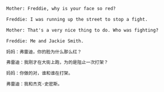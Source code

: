 
```txt  title="static-dir-list/static/boy/love/game.txt"
Mother: Freddie, why is your face so red?

Freddie: I was running up the street to stop a fight.

Mother: That's a very nice thing to do. Who was fighting?

Freddie: Me and Jackie Smith.

妈妈：弗雷迪，你的脸为什么那么红？

弗雷迪：我刚才在大街上跑，为的是阻止一次打架？

妈妈：你做的对，谁和谁在打架。

弗雷迪：我和杰克·史密斯。
```